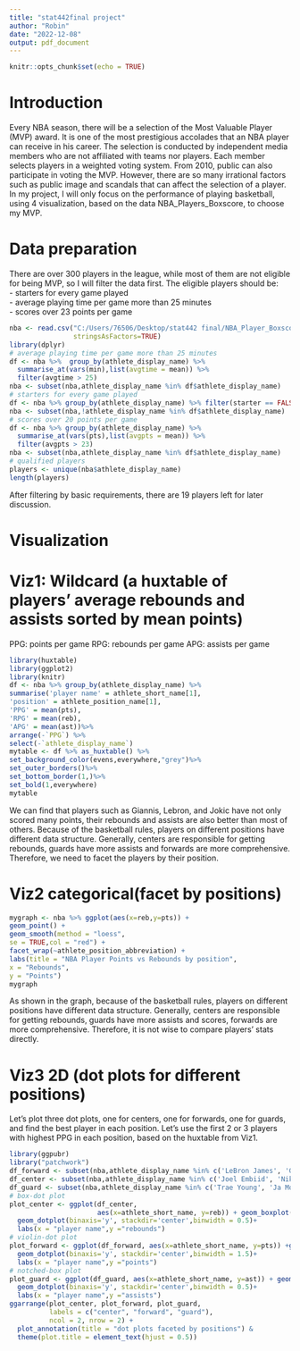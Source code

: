 ---
title: "stat442final project"
author: "Robin"
date: "2022-12-08"
output: pdf_document
---

```{r setup, include=FALSE}
knitr::opts_chunk$set(echo = TRUE)
```

# Introduction
Every NBA season, there will be a selection of the Most Valuable Player (MVP) award. It is one of the most prestigious accolades that an NBA player can receive in his career. The selection is conducted by independent media members who are not affiliated with teams nor players. Each member selects players in a weighted voting system. From 2010, public can also participate in voting the MVP. However, there are so many irrational factors such as public image and scandals that can affect the selection of a player. In my project, I will only focus on the performance of playing basketball, using 4 visualization, based on the data NBA_Players_Boxscore, to choose my MVP.


# Data preparation
There are over 300 players in the league, while most of them are not eligible for being MVP, so I will filter the data first. The eligible players should be:  
- starters for every game played   
- average playing time per game more than 25 minutes  
- scores over 23 points per game    
```{r,warning=FALSE}
nba <- read.csv("C:/Users/76506/Desktop/stat442 final/NBA_Player_Boxscore_2021-22.csv",
                stringsAsFactors=TRUE)
library(dplyr)
# average playing time per game more than 25 minutes
df <- nba %>%  group_by(athlete_display_name) %>% 
  summarise_at(vars(min),list(avgtime = mean)) %>%
  filter(avgtime > 25)
nba <- subset(nba,athlete_display_name %in% df$athlete_display_name)
# starters for every game played
df <- nba %>% group_by(athlete_display_name) %>% filter(starter == FALSE)
nba <- subset(nba,!athlete_display_name %in% df$athlete_display_name)
# scores over 20 points per game
df <- nba %>% group_by(athlete_display_name) %>%   
  summarise_at(vars(pts),list(avgpts = mean)) %>%
  filter(avgpts > 23)
nba <- subset(nba,athlete_display_name %in% df$athlete_display_name)
# qualified players
players <- unique(nba$athlete_display_name)
length(players)
```
After filtering by basic requirements, there are 19 players left for later discussion. 

# Visualization
# Viz1: Wildcard (a huxtable of players' average rebounds and assists sorted by mean points)
PPG: points per game
RPG: rebounds per game
APG: assists per game
```{r,warning=FALSE}
library(huxtable)
library(ggplot2)
library(knitr)
df <- nba %>% group_by(athlete_display_name) %>%
summarise('player name' = athlete_short_name[1],
'position' = athlete_position_name[1],
'PPG' = mean(pts),
'RPG' = mean(reb),
'APG' = mean(ast))%>%
arrange(-`PPG`) %>%
select(-`athlete_display_name`)
mytable <- df %>% as_huxtable() %>%
set_background_color(evens,everywhere,"grey")%>%
set_outer_borders()%>%
set_bottom_border(1,)%>%
set_bold(1,everywhere)
mytable
```  


We can find that players such as Giannis, Lebron, and Jokic have not only scored many points, their rebounds and assists are also better than most of others. Because of the basketball rules, players on different positions have different data structure. Generally, centers are responsible for getting rebounds, guards have more assists and forwards are more comprehensive. Therefore, we need to facet the players by their position. 

# Viz2 categorical(facet by positions)

```{r,warning=FALSE}
mygraph <- nba %>% ggplot(aes(x=reb,y=pts)) +
geom_point() +
geom_smooth(method = "loess",
se = TRUE,col = "red") +
facet_wrap(~athlete_position_abbreviation) +
labs(title = "NBA Player Points vs Rebounds by position",
x = "Rebounds",
y = "Points")
mygraph
```
As shown in the graph, because of the basketball rules, players on different positions have different data structure. Generally, centers are responsible for getting rebounds, guards have more assists and scores, forwards are more comprehensive. Therefore, it is not wise to compare players' stats directly.

# Viz3 2D (dot plots for different positions)
Let's plot three dot plots, one for centers, one for forwards, one for guards, and find the best player in each position. Let's use the first 2 or 3 players with highest PPG in each position, based on the huxtable from Viz1.
```{r,warning=FALSE}
library(ggpubr)
library("patchwork")
df_forward <- subset(nba,athlete_display_name %in% c('LeBron James', 'Giannis Antetokounmpo','Kevin Durant'))
df_center <- subset(nba,athlete_display_name %in% c('Joel Embiid', 'Nikola Jokic'))
df_guard <- subset(nba,athlete_display_name %in% c('Trae Young', 'Ja Morant','Kyrie Irving'))
# box-dot plot
plot_center <- ggplot(df_center,
                      aes(x=athlete_short_name, y=reb)) + geom_boxplot()+
  geom_dotplot(binaxis='y', stackdir='center',binwidth = 0.5)+
  labs(x = "player name",y ="rebounds")
# violin-dot plot
plot_forward <- ggplot(df_forward, aes(x=athlete_short_name, y=pts)) +geom_violin(trim = FALSE)+
  geom_dotplot(binaxis='y', stackdir='center',binwidth = 1.5)+
  labs(x = "player name",y ="points")
# notched-box plot
plot_guard <- ggplot(df_guard, aes(x=athlete_short_name, y=ast)) + geom_boxplot(notch = TRUE)+
  geom_dotplot(binaxis='y', stackdir='center',binwidth = 0.5)+
  labs(x = "player name",y ="assists")
ggarrange(plot_center, plot_forward, plot_guard,
          labels = c("center", "forward", "guard"),
          ncol = 2, nrow = 2) + 
  plot_annotation(title = "dot plots faceted by positions") & 
  theme(plot.title = element_text(hjust = 0.5))
```
